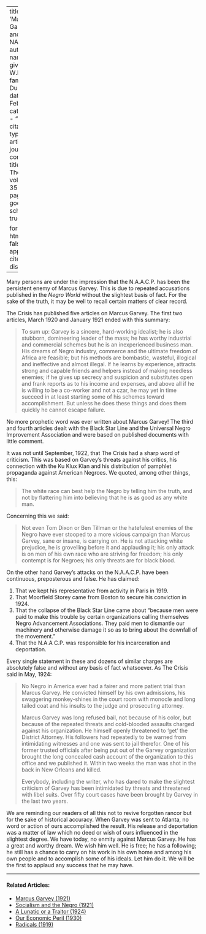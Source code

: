 
---
title: 'Marcus Garvey and the NAACP'
author:
  - name:
      given: W.E.B.
      family: Du Bois
date: Feb. 1928
categories: 
  - ""
citation: 
  type: article-journal
  container-title: The Crisis
  volume: 35
  issue: 2
  page: 51
google-scholar: true

format:
  html:
    toc: false
    appendix-cite-as: display
---



Many persons are under the impression that the N.A.A.C.P. has been the persistent enemy of Marcus Garvey. This is due to repeated accusations published in the *Negro World* without the slightest basis of fact. For the sake of the truth, it may be well to recall certain matters of clear record.

The Crisis has published five articles on Marcus Garvey. The first two articles, March 1920 and January 1921 ended with this summary:

> To sum up: Garvey is a sincere, hard-working idealist; he is also stubborn, domineering leader of the mass; he has worthy industrial and commercial schemes but he is an inexperienced business man. His dreams of Negro industry, commerce and the ultimate freedom of Africa are feasible; but his methods are bombastic, wasteful, illogical and ineffective and almost illegal. If he learns by experience, attracts strong and capable friends and helpers instead of making needless enemies; if he gives up secrecy and suspicion and substitutes open and frank reports as to his income and expenses, and above all if he is willing to be a co-worker and not a czar, he may yet in time succeed in at least starting some of his schemes toward accomplishment. But unless he does these things and does them quickly he cannot escape failure.

No more prophetic word was ever written about Marcus Garvey! The third and fourth articles dealt with the Black Star Line and the Universal Negro Improvement Association and were based on published documents with little comment.

It was not until September, 1922, that The Crisis had a sharp word of criticism. This was based on Garvey's threats against his critics, his connection with the Ku Klux Klan and his distribution of pamphlet propaganda against American Negroes. We quoted, among other things, this:

> The white race can best help the Negro by telling him the truth, and not by flattering him into believing that he is as good as any white man.

Concerning this we said:

> Not even Tom Dixon or Ben Tillman or the hatefulest enemies of the Negro have ever stooped to a more vicious campaign than Marcus Garvey, sane or insane, is carrying on. He is not attacking white prejudice, he is grovelling before it and applauding it; his only attack is on men of his own race who are striving for freedom; his only contempt is for Negroes; his only threats are for black blood.

On the other hand Garvey's attacks on the N.A.A.C.P. have been continuous, preposterous and false. He has claimed:

1. That we kept his representative from activity in Paris in 1919.
2. That Moorfield Storey came from Boston to secure his conviction in 1924.
3. That the collapse of the Black Star Line came about "because men were paid to make this trouble by certain organizations calling themselves Negro Advancement Associations. They paid men to dismantle our machinery and otherwise damage it so as to bring about the downfall of the movement."
4. That the N.A.A C.P. was responsible for his incarceration and deportation.

Every single statement in these and dozens of similar charges are absolutely false and without any basis of fact whatsoever. As The Crisis said in May, 1924:

> No Negro in America ever had a fairer and more patient trial than Marcus Garvey. He convicted himself by his own admissions, his swaggering monkey-shines in the court room with monocle and long tailed coat and his insults to the judge and prosecuting attorney.    
> 
> Marcus Garvey was long refused bail, not because of his color, but because of the repeated threats and cold-blooded assaults charged against his organization. He himself openly threatened to 'get' the District Attorney. His followers had repeatedly to be warned from intimidating witnesses and one was sent to jail therefor. One of his former trusted officials after being put out of the Garvey organization brought the long concealed cash account of the organization to this office and we published it. Within two weeks the man was shot in the back in New Orleans and killed.    
>  
> Everybody, including the writer, who has dared to make the slightest criticism of Garvey has been intimidated by threats and threatened with libel suits. Over fifty court cases have been brought by Garvey in the last two years.

We are reminding our readers of all this not to revive forgotten rancor but for the sake of historical accuracy. When Garvey was sent to Atlanta, no word or action of ours accomplished the result. His release and deportation was a matter of law which no deed or wish of ours influenced in the slightest degree. We have today, no enmity against Marcus Garvey. He has a great and worthy dream. We wish him well. He is free; he has a following; he still has a chance to carry on his work in his own home and among his own people and to accomplish some of his ideals. Let him do it. We will be the first to applaud any success that he may have.

<!-- Similar articles start here -->
<div  class="clear-wrap"></div>
<hr>
#### Related Articles:

* [Marcus Garvey (1921)](/Volumes/21/03/marcus_garvey.html)
* [Socialism and the Negro (1921)](/Volumes/22/06/socialism_and_the_negro.html)
* [A Lunatic or a Traitor (1924)](/Volumes/28/01/lunatic_or_a_traitor.html)
* [Our Economic Peril (1930)](/Volumes/37/03/our_economic_peril.html)
* [Radicals (1919)](/Volumes/19/02/radicals.html)

<!-- Similar articles end here -->